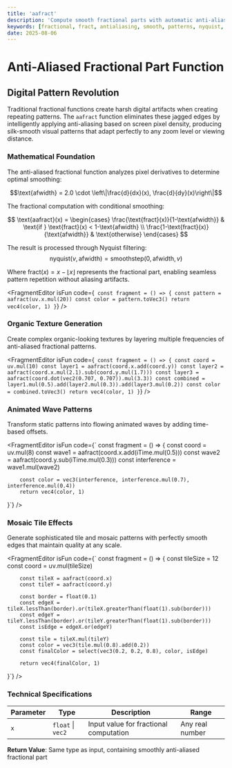 ```yaml
---
title: 'aafract'
description: 'Compute smooth fractional parts with automatic anti-aliasing for crisp, artifact-free patterns'
keywords: [fractional, fract, antialiasing, smooth, patterns, nyquist, filtering]
date: 2025-08-06
---
```



# Anti-Aliased Fractional Part Function

## Digital Pattern Revolution

Traditional fractional functions create harsh digital artifacts when creating repeating patterns. The `aafract` function eliminates these jagged edges by intelligently applying anti-aliasing based on screen pixel density, producing silk-smooth visual patterns that adapt perfectly to any zoom level or viewing distance.

### Mathematical Foundation

The anti-aliased fractional function analyzes pixel derivatives to determine optimal smoothing:

$$\text{afwidth} = 2.0 \cdot \left\|\frac{d}{dx}(x), \frac{d}{dy}(x)\right\|$$

The fractional computation with conditional smoothing:

$$
\text{aafract}(x) = \begin{cases}
\frac{\text{fract}(x)}{1-\text{afwidth}} & \text{if } \text{fract}(x) < 1-\text{afwidth} \\
\frac{1-\text{fract}(x)}{\text{afwidth}} & \text{otherwise}
\end{cases}
$$

The result is processed through Nyquist filtering:
$$\text{nyquist}(v, \text{afwidth}) = \text{smoothstep}(0, \text{afwidth}, v)$$

Where $\text{fract}(x) = x - \lfloor x \rfloor$ represents the fractional part, enabling seamless pattern repetition without aliasing artifacts.

<FragmentEditor
        isFun
        code={`
const fragment = () => {
        const pattern = aafract(uv.x.mul(20))
        const color = pattern.toVec3()
        return vec4(color, 1)
}`}
/>

### Organic Texture Generation

Create complex organic-looking textures by layering multiple frequencies of anti-aliased fractional patterns.

<FragmentEditor
        isFun
        code={`
const fragment = () => {
        const coord = uv.mul(10)
        const layer1 = aafract(coord.x.add(coord.y))
        const layer2 = aafract(coord.x.mul(2.1).sub(coord.y.mul(1.7)))
        const layer3 = aafract(coord.dot(vec2(0.707, 0.707)).mul(3.3))
        const combined = layer1.mul(0.5).add(layer2.mul(0.3)).add(layer3.mul(0.2))
        const color = combined.toVec3()
        return vec4(color, 1)
}`}
/>

### Animated Wave Patterns

Transform static patterns into flowing animated waves by adding time-based offsets.

<FragmentEditor
        isFun
        code={`
const fragment = () => {
        const coord = uv.mul(8)
        const wave1 = aafract(coord.x.add(iTime.mul(0.5)))
        const wave2 = aafract(coord.y.sub(iTime.mul(0.3)))
        const interference = wave1.mul(wave2)

        const color = vec3(interference, interference.mul(0.7), interference.mul(0.4))
        return vec4(color, 1)

}`}
/>

### Mosaic Tile Effects

Generate sophisticated tile and mosaic patterns with perfectly smooth edges that maintain quality at any scale.

<FragmentEditor
        isFun
        code={`
const fragment = () => {
        const tileSize = 12
        const coord = uv.mul(tileSize)

        const tileX = aafract(coord.x)
        const tileY = aafract(coord.y)

        const border = float(0.1)
        const edgeX = tileX.lessThan(border).or(tileX.greaterThan(float(1).sub(border)))
        const edgeY = tileY.lessThan(border).or(tileY.greaterThan(float(1).sub(border)))
        const isEdge = edgeX.or(edgeY)

        const tile = tileX.mul(tileY)
        const color = vec3(tile.mul(0.8).add(0.2))
        const finalColor = select(vec3(0.2, 0.2, 0.8), color, isEdge)

        return vec4(finalColor, 1)

}`}
/>

### Technical Specifications

| Parameter | Type              | Description                            | Range           |
| --------- | ----------------- | -------------------------------------- | --------------- |
| `x`       | `float` \| `vec2` | Input value for fractional computation | Any real number |

**Return Value**: Same type as input, containing smoothly anti-aliased fractional part
